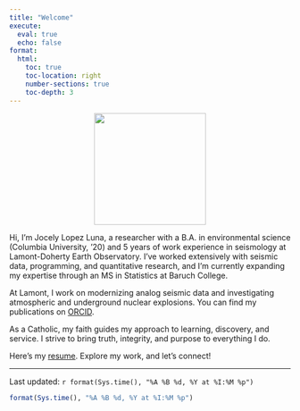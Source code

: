 ```yaml
---
title: "Welcome"
execute:
  eval: true   
  echo: false  
format: 
  html:
    toc: true            
    toc-location: right   
    number-sections: true
    toc-depth: 3        
---
```


<center>
![](headshot.jpg){width=200px height=200px}
</center>
  
Hi, I’m Jocely Lopez Luna, a researcher with a B.A. in environmental science (Columbia University, '20) and 5 years of work experience in seismology at Lamont-Doherty Earth Observatory. I’ve worked extensively with seismic data, programming, and quantitative research, and I’m currently expanding my expertise through an MS in Statistics at Baruch College.

At Lamont, I work on modernizing analog seismic data and investigating atmospheric and underground nuclear explosions. You can find my publications on [ORCID](https://orcid.org/0009-0000-6064-1860).

As a Catholic, my faith guides my approach to learning, discovery, and service. I strive to bring truth, integrity, and purpose to everything I do.

Here's my [resume](cv.pdf). Explore my work, and let’s connect!

--------------
Last updated: `r format(Sys.time(), "%A %B %d, %Y at %I:%M %p")`
```r
format(Sys.time(), "%A %B %d, %Y at %I:%M %p")
```
